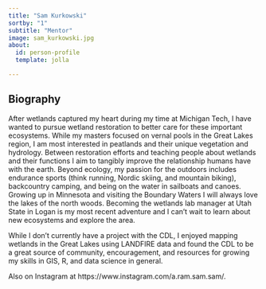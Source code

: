 ```yaml
---
title: "Sam Kurkowski"
sortby: "1"
subtitle: "Mentor"
image: sam_kurkowski.jpg
about:
  id: person-profile
  template: jolla

---
```


:::{#person-profile}
:::

## Biography

After wetlands captured my heart during my time at Michigan Tech, I have wanted to pursue wetland restoration to better care for these important ecosystems. While my masters focused on vernal pools in the Great Lakes region, I am most interested in peatlands and their unique vegetation and hydrology. Between restoration efforts and teaching people about wetlands and their functions I aim to tangibly improve the relationship humans have with the earth. Beyond ecology, my passion for the outdoors includes endurance sports (think running, Nordic skiing, and mountain biking), backcountry camping, and being on the water in sailboats and canoes. Growing up in Minnesota and visiting the Boundary Waters I will always love the lakes of the north woods. Becoming the wetlands lab manager at Utah State in Logan is my most recent adventure and I can't wait to learn about new ecosystems and explore the area. 

While I don't currently have a project with the CDL, I enjoyed mapping wetlands in the Great Lakes using LANDFIRE data and found the CDL to be a great source of community, encouragement, and resources for growing my skills in GIS, R, and data science in general.

Also on Instagram at https://www.instagram.com/a.ram.sam.sam/.
